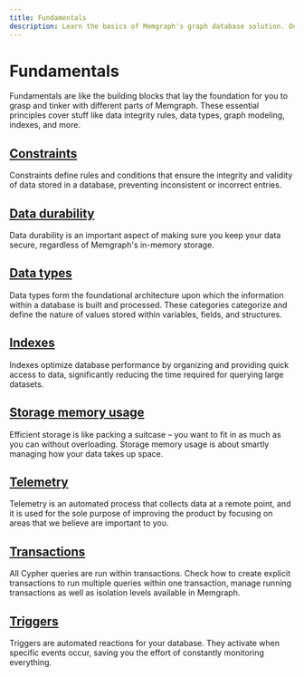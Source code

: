---
title: Fundamentals
description: Learn the basics of Memgraph's graph database solution. Our detailed guide helps build a strong foundation for advanced functionalities. 
---


#  Fundamentals

Fundamentals are like the building blocks that lay the foundation for you to
grasp and tinker with different parts of Memgraph. These essential principles
cover stuff like data integrity rules, data types, graph modeling, indexes, and
more.

## [Constraints](/fundamentals/constraints)

Constraints define rules and conditions that ensure the integrity and validity
of data stored in a database, preventing inconsistent or incorrect entries.

## [Data durability](/fundamentals/data-durability)

Data durability is an important aspect of making sure you keep your data secure, regardless of Memgraph's in-memory storage. 

## [Data types](/fundamentals/data-types)

Data types form the foundational architecture upon which the information within
a database is built and processed. These categories categorize and define the
nature of values stored within variables, fields, and structures. 

## [Indexes](/fundamentals/indexes)

Indexes optimize database performance by organizing and providing quick access
to data, significantly reducing the time required for querying large datasets.

## [Storage memory usage](/fundamentals/storage-memory-usage)

Efficient storage is like packing a suitcase – you want to fit in as much as you
can without overloading. Storage memory usage is about smartly managing how your
data takes up space.

## [Telemetry](/fundamentals/telemetry)

Telemetry is an automated process that collects data at a remote point, and it
is used for the sole purpose of improving the product by focusing on areas that
we believe are important to you.

## [Transactions](/fundamentals/transactions)

All Cypher queries are run within transactions. Check how to create explicit
transactions to run multiple queries within one transaction, manage running
transactions as well as isolation levels available in Memgraph.

## [Triggers](/fundamentals/triggers)

Triggers are automated reactions for your database. They activate when specific
events occur, saving you the effort of constantly monitoring everything.

<CommunityLinks/>